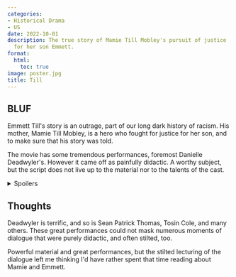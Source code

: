 ```yaml
---
categories:
- Historical Drama
- US
date: 2022-10-01
description: The true story of Mamie Till Mobley's pursuit of justice
  for her son Emmett.
format:
  html:
    toc: true
image: poster.jpg
title: Till
---
```


## BLUF

Emmett Till\'s story is an outrage, part of our long dark history of
racism. His mother, Mamie Till Mobley, is a hero who fought for justice
for her son, and to make sure that his story was told.

The movie has some tremendous performances, foremost Danielle
Deadwyler\'s. However it came off as painfully didactic. A worthy
subject, but the script does not live up to the material nor to the
talents of the cast.




<details>

<summary>Spoilers</summary>
### Plot

Emmett Till was a 14-year-old African-American boy from Chicago, who
went to Mississippi to visit his cousins. While there he was abducted,
tortured, and lynched.

The movie is Mamie\'s story, and is largely told from her perspective.
The opening scene is a masterful moment for Deadwyler, as we see that a
happy sing-a-long she\'s sharing with Emmett masks her fear for his
safety in his upcoming trip to visit his cousins in Money, Mississippi.

Mamie fights for justice for Emmett, using her connections to get his
body brought to Chicago, insisting on an open casket, testifying at the
trial of his murderers, and fighting for anti-lynching laws.

</details>

## Thoughts

Deadwyler is terrific, and so is Sean Patrick Thomas, Tosin Cole, and
many others. These great performances could not mask numerous moments of
dialogue that were purely didactic, and often stilted, too.

Powerful material and great performances, but the stilted lecturing of
the dialogue left me thinking I\'d have rather spent that time reading
about Mamie and Emmett.
